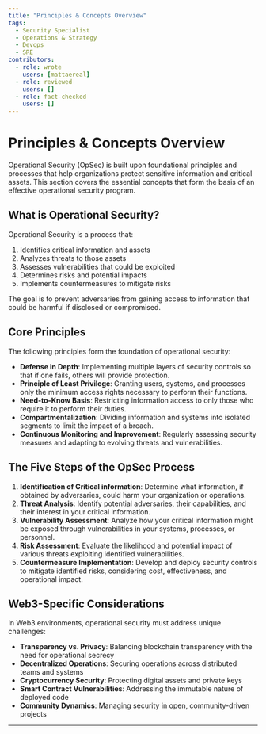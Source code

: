 ```yaml
---
title: "Principles & Concepts Overview"
tags:
  - Security Specialist
  - Operations & Strategy
  - Devops
  - SRE
contributors:
  - role: wrote
    users: [mattaereal]
  - role: reviewed
    users: []
  - role: fact-checked
    users: []
---
```



<TagProvider>
<TagFilter />

# Principles & Concepts Overview

<TagList tags={frontmatter.tags} />
<AttributionList contributors={frontmatter.contributors} />

Operational Security (OpSec) is built upon foundational principles and processes that help organizations protect
sensitive information and critical assets. This section covers the essential concepts that form the basis of an
effective operational security program.

## What is Operational Security?

Operational Security is a process that:

1. Identifies critical information and assets
2. Analyzes threats to those assets
3. Assesses vulnerabilities that could be exploited
4. Determines risks and potential impacts
5. Implements countermeasures to mitigate risks

The goal is to prevent adversaries from gaining access to information that could be harmful if disclosed or compromised.

## Core Principles

The following principles form the foundation of operational security:

- **Defense in Depth**: Implementing multiple layers of security controls so that if one fails, others will provide
protection.
- **Principle of Least Privilege**: Granting users, systems, and processes only the minimum access rights necessary to
perform their functions.
- **Need-to-Know Basis**: Restricting information access to only those who require it to perform their duties.
- **Compartmentalization**: Dividing information and systems into isolated segments to limit the impact of a breach.
- **Continuous Monitoring and Improvement**: Regularly assessing security measures and adapting to evolving threats and
vulnerabilities.

## The Five Steps of the OpSec Process

1. **Identification of Critical information**: Determine what information, if obtained by adversaries, could harm your
organization or operations.
2. **Threat Analysis**: Identify potential adversaries, their capabilities, and their interest in your critical
information.
3. **Vulnerability Assessment**: Analyze how your critical information might be exposed through vulnerabilities in your
systems, processes, or personnel.
4. **Risk Assessment**: Evaluate the likelihood and potential impact of various threats exploiting identified
vulnerabilities.
5. **Countermeasure Implementation**: Develop and deploy security controls to mitigate identified risks, considering
cost, effectiveness, and operational impact.

## Web3-Specific Considerations

In Web3 environments, operational security must address unique challenges:

- **Transparency vs. Privacy**: Balancing blockchain transparency with the need for operational secrecy
- **Decentralized Operations**: Securing operations across distributed teams and systems
- **Cryptocurrency Security**: Protecting digital assets and private keys
- **Smart Contract Vulnerabilities**: Addressing the immutable nature of deployed code
- **Community Dynamics**: Managing security in open, community-driven projects

---

</TagProvider>
<ContributeFooter />
